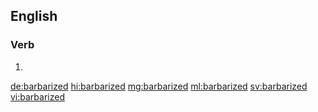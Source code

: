 ==English==

===Verb===
{{head|en|verb form}}

# {{en-past of|barbarize}}

[[de:barbarized]]
[[hi:barbarized]]
[[mg:barbarized]]
[[ml:barbarized]]
[[sv:barbarized]]
[[vi:barbarized]]